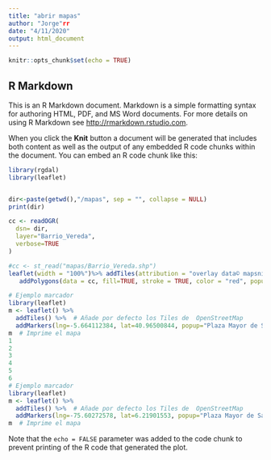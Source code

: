 ```yaml
---
title: "abrir mapas"
author: "Jorge"rr
date: "4/11/2020"
output: html_document
---
```


```r
knitr::opts_chunk$set(echo = TRUE)
```

## R Markdown

This is an R Markdown document. Markdown is a simple formatting syntax for authoring HTML, PDF, and MS Word documents. For more details on using R Markdown see <http://rmarkdown.rstudio.com>.

When you click the **Knit** button a document will be generated that includes both content as well as the output of any embedded R code chunks within the document. You can embed an R code chunk like this:






```r
library(rgdal)
library(leaflet)


dir<-paste(getwd(),"/mapas", sep = "", collapse = NULL)
print(dir)

cc <- readOGR( 
  dsn= dir,
  layer="Barrio_Vereda",
  verbose=TRUE
)

#cc <- st_read("mapas/Barrio_Vereda.shp")
leaflet(width = "100%")%>% addTiles(attribution = "overlay data© mapsnigeriainitiative 2016")%>% setView(-75.60272578, 6.21901553, 11) %>%  # add the default basemap along with setting the view (lng, lat) and initial zoom 
   addPolygons(data = cc, fill=TRUE, stroke = TRUE, color = "red", popup = paste0("Name:",cc$NOMBRE,"<br>", "Pop:", cc$total))

```


```r
# Ejemplo marcador
library(leaflet)
m <- leaflet() %>%
  addTiles() %>%  # Añade por defecto los Tiles de  OpenStreetMap
  addMarkers(lng=-5.664112384, lat=40.96500844, popup="Plaza Mayor de Salamanca")
m  # Imprime el mapa
1
2
3
4
5
6
# Ejemplo marcador
library(leaflet)
m <- leaflet() %>%
  addTiles() %>%  # Añade por defecto los Tiles de  OpenStreetMap
  addMarkers(lng=-75.60272578, lat=6.21901553, popup="Plaza Mayor de Salamanca")
m  # Imprime el mapa
```

Note that the `echo = FALSE` parameter was added to the code chunk to prevent printing of the R code that generated the plot.
